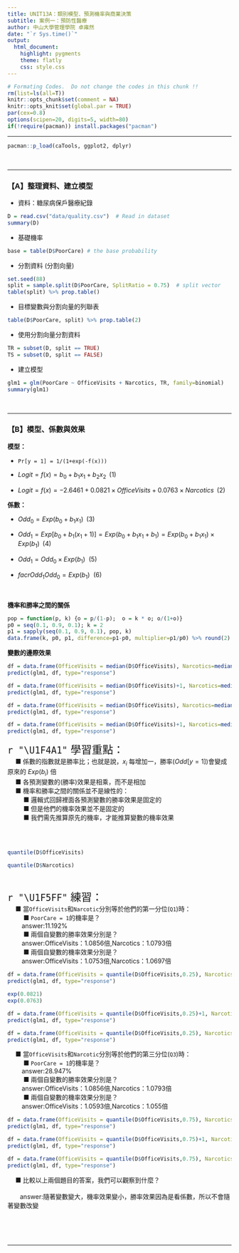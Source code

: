 ```yaml
---
title: UNIT13A：類別模型、預測機率與商業決策 
subtitle: 案例一：預防性醫療
author: 中山大學管理學院 卓雍然
date: "`r Sys.time()`"
output: 
  html_document:
    highlight: pygments
    theme: flatly
    css: style.css
---
```


```r
# Formating Codes.  Do not change the codes in this chunk !!
rm(list=ls(all=T))
knitr::opts_chunk$set(comment = NA)
knitr::opts_knit$set(global.par = TRUE)
par(cex=0.8)
options(scipen=20, digits=5, width=80)
if(!require(pacman)) install.packages("pacman")
```
<hr>

```r
pacman::p_load(caTools, ggplot2, dplyr)
```
<br><hr>

### 【A】整理資料、建立模型

+ 資料：糖尿病保戶醫療紀錄
```r
D = read.csv("data/quality.csv")  # Read in dataset
summary(D)
```

+ 基礎機率
```r
base = table(D$PoorCare) # the base probability

```

+ 分割資料 (分割向量)
```r
set.seed(88)
split = sample.split(D$PoorCare, SplitRatio = 0.75)  # split vector
table(split) %>% prop.table()
```

+ 目標變數與分割向量的列聯表
```r
table(D$PoorCare, split) %>% prop.table(2)
```

+ 使用分割向量分割資料
```r
TR = subset(D, split == TRUE)
TS = subset(D, split == FALSE)
```

+ 建立模型
```r
glm1 = glm(PoorCare ~ OfficeVisits + Narcotics, TR, family=binomial)
summary(glm1)
```
<br><hr>


### 【B】模型、係數與效果

**模型：**

+ `Pr[y = 1] = 1/(1+exp(-f(x)))` 

+ $Logit = f(x) = b_0 + b_1 x_1 + b_2 x_2 \;\; (1)$

+ $Logit = f(x) = -2.6461 + 0.0821 \times OfficeVisits + 0.0763 \times Narcotics \;\; (2)$

**係數：**

+ $Odd_0 = Exp(b_0 + b_1 x_1)\;\;(3)$

+ $Odd_1 = Exp[b_0 + b_1(x_1+1)] = Exp(b_0 + b_1 x_1 + b_1) = Exp(b_0 + b_1 x_1) \times Exp(b_1) \;\;(4)$

+ $Odd_1 = Odd_0 \times Exp(b_1) \:\:(5)$

+ $facr{Odd_1}{Odd_0} =  Exp(b_1) \:\:(6)$

<br>

**機率和勝率之間的關係** 
```r
pop = function(p, k) {o = p/(1-p);  o = k * o; o/(1+o)}
p0 = seq(0.1, 0.9, 0.1); k = 2
p1 = sapply(seq(0.1, 0.9, 0.1), pop, k)
data.frame(k, p0, p1, difference=p1-p0, multiplier=p1/p0) %>% round(2) 
```

**變數的邊際效果** 
```r
df = data.frame(OfficeVisits = median(D$OfficeVisits), Narcotics=median(D$Narcotics))
predict(glm1, df, type="response")
```

```r
df = data.frame(OfficeVisits = median(D$OfficeVisits)+1, Narcotics=median(D$Narcotics))
predict(glm1, df, type="response")
```

```r
df = data.frame(OfficeVisits = median(D$OfficeVisits), Narcotics=median(D$Narcotics)+1)
predict(glm1, df, type="response")
```

```r
df = data.frame(OfficeVisits = median(D$OfficeVisits)+1, Narcotics=median(D$Narcotics)+1)
predict(glm1, df, type="response")
```

<p class="wwl">
<span style="font-size:24px">`r "\U1F4A1"` 學習重點：</span><br>
&emsp; ■ 係數的指數就是勝率比；也就是說，$x_i$ 每增加一，勝率($Odd[y = 1]$)會變成原來的 $Exp(b_i)$ 倍<br>
&emsp; ■ 各預測變數的(勝率)效果是相乘，而不是相加<br>
&emsp; ■ 機率和勝率之間的關係並不是線性的：<br>
&emsp; &emsp; ■ 邏輯式回歸裡面各預測變數的勝率效果是固定的<br>
&emsp; &emsp; ■ 但是他們的機率效果並不是固定的<br>
&emsp; &emsp; ■ 我們需先推算原先的機率，才能推算變數的機率效果<br><br>
</p class="wwl"><br>


```r
quantile(D$OfficeVisits)
```

```r
quantile(D$Narcotics)
```
<br>

<p class="qiz">
<span style="font-size:24px">`r "\U1F5FF"` 練習： </span><br>
&emsp; ■ 當`OfficeVisits`和`Narcotic`分別等於他們的第一分位(`Q1`)時：<br>
&emsp; &emsp; ■ `PoorCare = 1`的機率是？<br>
&emsp; &emsp;answer:11.192%<br>
&emsp; &emsp; ■ 兩個自變數的勝率效果分別是？<br>
&emsp; &emsp;answer:OfficeVisits：1.0856倍,Narcotics：1.0793倍<br>
&emsp; &emsp; ■ 兩個自變數的機率效果分別是？<br>
&emsp; &emsp;answer:OfficeVisits：1.0753倍,Narcotics：1.0697倍<br>
```r
df = data.frame(OfficeVisits = quantile(D$OfficeVisits,0.25), Narcotics=quantile(D$Narcotics,0.25))
predict(glm1, df, type="response")

exp(0.0821)
exp(0.0763) 

df = data.frame(OfficeVisits = quantile(D$OfficeVisits,0.25)+1, Narcotics=quantile(D$Narcotics,0.25))
predict(glm1, df, type="response")

df = data.frame(OfficeVisits = quantile(D$OfficeVisits,0.25), Narcotics=quantile(D$Narcotics,0.25)+1)
predict(glm1, df, type="response")
```

&emsp; ■ 當`OfficeVisits`和`Narcotic`分別等於他們的第三分位(`Q3`)時：<br>
&emsp; &emsp; ■ `PoorCare = 1`的機率是？<br>
&emsp; &emsp;answer:28.947%<br>
&emsp; &emsp; ■ 兩個自變數的勝率效果分別是？<br>
&emsp; &emsp;answer:OfficeVisits：1.0856倍,Narcotics：1.0793倍<br>
&emsp; &emsp; ■ 兩個自變數的機率效果分別是？<br>
&emsp; &emsp;answer:OfficeVisits：1.0593倍,Narcotics：1.055倍<br>
```r
df = data.frame(OfficeVisits = quantile(D$OfficeVisits,0.75), Narcotics=quantile(D$Narcotics,0.75))
predict(glm1, df, type="response")

df = data.frame(OfficeVisits = quantile(D$OfficeVisits,0.75)+1, Narcotics=quantile(D$Narcotics,0.75))
predict(glm1, df, type="response")

df = data.frame(OfficeVisits = quantile(D$OfficeVisits,0.75), Narcotics=quantile(D$Narcotics,0.75)+1)
predict(glm1, df, type="response")
```

&emsp; ■ 比較以上兩個題目的答案，我們可以觀察到什麼？<br><br>
&emsp;&emsp;answer:隨著變數變大，機率效果變小，勝率效果因為是看係數，所以不會隨著變數改變


</p class="qiz">

<br><br><br><hr>



